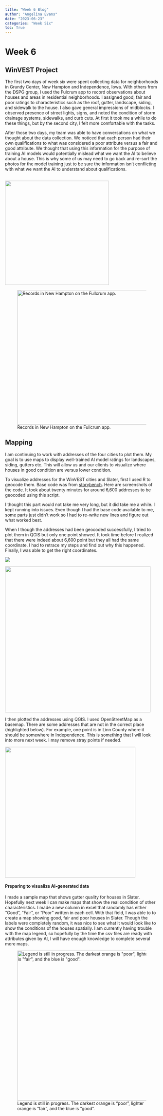 ```yaml
---
title: "Week 6 Blog"
author: "Angelina Evans"
date: "2023-06-23"
categories: "Week Six"
toc: True
---
```


# Week 6

## WinVEST Project

The first two days of week six were spent collecting data for neighborhoods in Grundy Center, New Hampton and Independence, Iowa. With others from the DSPG group, I used the Fulcrum app to record observations about houses and areas in residential neighborhoods. I assigned good, fair and poor ratings to characteristics such as the roof, gutter, landscape, siding, and sidewalk to the house. I also gave general impressions of midblocks. I observed presence of street lights, signs, and noted the condition of storm drainage systems, sidewalks, and curb cuts. At first it took me a while to do these things, but by the second city, I felt more comfortable with the tasks.

After those two days, my team was able to have conversations on what we thought about the data collection. We noticed that each person had their own qualifications to what was considered a poor attribute versus a fair and good attribute. We thought that using this information for the purpose of training AI models would potentially mislead what we want the AI to believe about a house. This is why some of us may need to go back and re-sort the photos for the model training just to be sure the information isn't conflicting with what we want the AI to understand about qualifications.

## ![](WinVEST2.jpg){width="341"}

![Records in New Hampton on the Fullcrum app.](/posts/Week6TeamBlog/NewHamptonFulcrum.png){fig-align="center" width="440"}

## Mapping

I am continuing to work with addresses of the four cities to plot them. My goal is to use maps to display well-trained AI model ratings for landscapes, siding, gutters etc. This will allow us and our clients to visualize where houses in good condition are versus lower condition.

To visualize addresses for the WinVEST cities and Slater, first I used R to geocode them. Base code was from [storybench](https://www.storybench.org/geocode-csv-addresses-r/). Here are screenshots of the code. It took about twenty minutes for around 6,600 addresses to be geocoded using this script.

I thought this part would not take me very long, but it did take me a while. I kept running into issues. Even though I had the base code available to me, some parts just didn't work so I had to re-write new lines and figure out what worked best.

When I though the addresses had been geocoded successfully, I tried to plot them in QGIS but only one point showed. It took time before I realized that there were indeed about 6,600 point but they all had the same coordinate. I had to retrace my steps and find out why this happened. Finally, I was able to get the right coordinates.

![](Geocoding_Script1.png){fig-align="center"}

![](Geocoding_Script2.png){fig-align="center" width="478"}

I then plotted the addresses using QGIS. I used OpenStreetMap as a basemap. There are some addresses that are not in the correct place (highlighted below). For example, one point is in Linn County where it should be somewhere in Independence. This is something that I will look into more next week. I may remove stray points if needed.

![](AllCitiesPoints.png){fig-align="center" width="428"}

#### Preparing to visualize AI-generated data

I made a sample map that shows gutter quality for houses in Slater. Hopefully next week I can make maps that show the real condition of other characteristics. I made a new column in excel that randomly has either "Good", "Fair", or "Poor" written in each cell. With that field, I was able to to create a map showing good, fair and poor houses in Slater. Though the labels were completely random, it was nice to see what it would look like to show the conditions of the houses spatially. I am currently having trouble with the map legend, so hopefully by the time the csv files are ready with attributes given by AI, I will have enough knowledge to complete several more maps.

![Legend is still in progress. The darkest orange is "poor", lighter orange is "fair", and the blue is "good".](Slater_Sample_Gutter_Quality_Map.png){alt="Legend is still in progress. The darkest orange is \"poor\", lighter orange is \"fair\", and the blue is \"good\"." fig-align="center" width="491"}

## 
